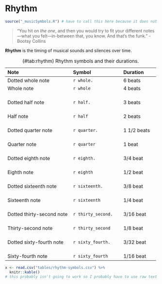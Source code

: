 # Rhythm

```r
source("_musicSymbols.R") # have to call this here because it does not work when called in `_common.R` or when called as a before_chapter_script in `_bookdown.yml`
```

>"You hit on *the one*, and then you would try to fit your different notes---what you felt---in-between that, you know. And that's the funk." - Bootsy Collins

**Rhythm** is the timing of musical sounds and silences over time.

Table: (\#tab:rhythm) Rhythm symbols and their durations.

| Note                          | Symbol                 | Duration        |
|:------------------------------|:-----------------------|:----------------|
| Dotted whole note             | `r whole.`             | 6 beats         |
| Whole note                    | `r whole`              | 4 beats         |
| <br>Dotted half note          | <br>`r half.`          | <br>3 beats     |
| <br>Half note                 | <br>`r half`           | <br>2 beats     |
| <br>Dotted quarter note       | <br>`r quarter.`       | <br>1 1/2 beats |
| <br>Quarter note              | <br>`r quarter`        | <br>1 beat      |
| <br>Dotted eighth note        | <br>`r eighth.`        | <br>3/4 beat    |
| <br>Eighth note               | <br>`r eighth`         | <br>1/2 beat    |
| <br>Dotted sixteenth note     | <br>`r sixteenth.`     | <br>3/8 beat    |
| <br>Sixteenth note            | <br>`r sixteenth`      | <br>1/4 beat    |
| <br>Dotted thirty-second note | <br>`r thirty_second.` | <br>3/16 beat   |
| <br>Thirty-second note        | <br>`r thirty_second`  | <br>1/8 beat    |
| <br>Dotted sixty-fourth note  | <br>`r sixty_fourth.`  | <br>3/32 beat   |
| <br>Sixty-fourth note         | <br>`r sixty_fourth`   | <br>1/16 beat   |


```r
x <- read.csv("tables/rhythm-symbols.csv") %>%
  knitr::kable()
# this probably isn't going to work so I probably have to use raw text tables
```
